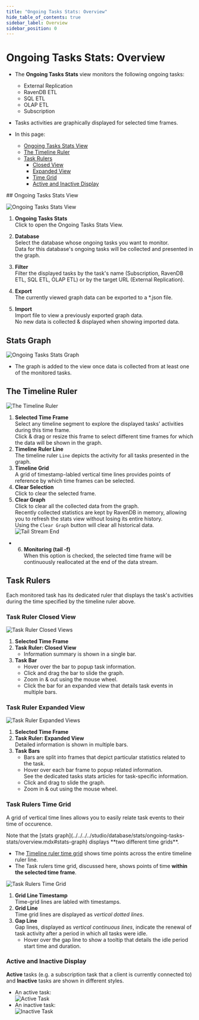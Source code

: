 ```yaml
---
title: "Ongoing Tasks Stats: Overview"
hide_table_of_contents: true
sidebar_label: Overview
sidebar_position: 0
---
```



# Ongoing Tasks Stats: Overview
<Admonition type="note" title="Note">

* The **Ongoing Tasks Stats** view monitors the following ongoing tasks:  
   * External Replication  
   * RavenDB ETL  
   * SQL ETL  
   * OLAP ETL
   * Subscription  
* Tasks activities are graphically displayed for selected time frames.  

* In this page:  
   * [Ongoing Tasks Stats View](../../../../studio/database/stats/ongoing-tasks-stats/overview.mdx#ongoing-tasks-stats-view)  
   * [The Timeline Ruler](../../../../studio/database/stats/ongoing-tasks-stats/overview.mdx#the-timeline-ruler)  
   * [Task Rulers](../../../../studio/database/stats/ongoing-tasks-stats/overview.mdx#task-rulers)  
      * [Closed View](../../../../studio/database/stats/ongoing-tasks-stats/overview.mdx#task-ruler-closed-view)  
      * [Expanded View](../../../../studio/database/stats/ongoing-tasks-stats/overview.mdx#task-ruler-expanded-view)  
      * [Time Grid](../../../../studio/database/stats/ongoing-tasks-stats/overview.mdx#task-rulers-time-grid)  
      * [Active and Inactive Display](../../../../studio/database/stats/ongoing-tasks-stats/overview.mdx#active-and-inactive-display)  

</Admonition>
## Ongoing Tasks Stats View

![Ongoing Tasks Stats View](./assets/stats-view-01-ongoing-tasks-stats-view.png)

1. **Ongoing Tasks Stats**  
   Click to open the Ongoing Tasks Stats View.  

2. **Database**  
   Select the database whose ongoing tasks you want to monitor.  
   Data for this database's ongoing tasks will be collected and presented in the graph.  

3. **Filter**  
   Filter the displayed tasks by the task's name (Subscription, RavenDB ETL, SQL ETL, OLAP ETL) 
   or by the target URL (External Replication).  

4. **Export**  
   The currently viewed graph data can be exported to a *.json file.  

5. **Import**  
   Import file to view a previously exported graph data.  
   No new data is collected & displayed when showing imported data.  



## Stats Graph

![Ongoing Tasks Stats Graph](./assets/stats-view-02-rulers-and-bars.png)

* The graph is added to the view once data is collected from at least one of the monitored tasks.  



## The Timeline Ruler

![The Timeline Ruler](./assets/stats-view-03-selection-and-clear-buttons.png)

1. **Selected Time Frame**  
   Select any timeline segment to explore the displayed tasks' activities during this time frame.  
   Click & drag or resize this frame to select different time frames for which the data will be shown in the graph.  
2. **Timeline Ruler Line**  
   The timeline ruler `Line` depicts the activity for all tasks presented in the graph.  
3. **Timeline Grid**  
   A grid of timestamp-labled vertical time lines provides points of reference by which 
   time frames can be selected.  
4. **Clear Selection**  
   Click to clear the selected frame.  
5. **Clear Graph**  
   Click to clear all the collected data from the graph.  
   <Admonition type="info" title="Info">
   Recently collected statistics are kept by RavenDB in memory, allowing you to 
   refresh the stats view without losing its entire history.  
   Using the `Clear Graph` button will clear all historical data.  
   </Admonition>
![Tail Stream End](./assets/stats-view-04-monitor-tail.png)

* 6. **Monitoring (tail -f)**  
  When this option is checked, the selected time frame will be continuously reallocated at the end of the data stream.  



## Task Rulers

Each monitored task has its dedicated ruler that displays the task's activities 
during the time specified by the timeline ruler above.  

### Task Ruler Closed View

![Task Ruler Closed Views](./assets/stats-view-05-task-rulers-closed-views.png)

1. **Selected Time Frame**  
2. **Task Ruler: Closed View**  
     * Information summary is shown in a single bar.  
3. **Task Bar**  
     * Hover over the bar to popup task information.  
     * Click and drag the bar to slide the graph.  
     * Zoom in & out using the mouse wheel.  
     * Click the bar for an expanded view that details task events in multiple bars.  
### Task Ruler Expanded View

![Task Ruler Expanded Views](./assets/stats-view-06-task-rulers-expanded-views.png)

1. **Selected Time Frame**  
2. **Task Ruler: Expanded View**  
   Detailed information is shown in multiple bars.  
3. **Task Bars**  
    * Bars are split into frames that depict particular statistics related to the task.  
    * Hover over each bar frame to popup related information.  
      See the dedicated tasks stats articles for task-specific information.  
    * Click and drag to slide the graph.  
    * Zoom in & out using the mouse wheel.  
### Task Rulers Time Grid

A grid of vertical time lines allows you to easily relate task events to their time of occurence.  

<Admonition type="info" title="Info">
Note that the [stats graph](../../../../studio/database/stats/ongoing-tasks-stats/overview.mdx#stats-graph) 
displays **two different time grids**.  

* The [Timeline ruler time grid](../../../../studio/database/stats/ongoing-tasks-stats/overview.mdx#the-timeline-ruler) 
  shows time points across the entire timeline ruler line.  
* The Task rulers time grid, discussed here, shows points of time 
  **within the selected time frame**.  
</Admonition>

![Task Rulers Time Grid](./assets/stats-view-task-rulers-time-grid.png)

1. **Grid Line Timestamp**  
   Time-grid lines are labled with timestamps.  
2. **Grid Line**  
   Time grid lines are displayed as *vertical dotted lines*.  
3. **Gap Line**  
   Gap lines, displayed as *vertical continuous lines*, indicate the renewal 
   of task activity after a period in which all tasks were idle.  
    * Hover over the gap line to show a tooltip that details the idle period 
      start time and duration.  
### Active and Inactive Display

**Active** tasks (e.g. a subscription task that a client is currently connected to) 
and **Inactive** tasks are shown in different styles.  

* An active task:  
  ![Active Task](./assets/stats-view-active-task.png)
* An inactive task:  
  ![Inactive Task](./assets/stats-view-inactive-task.png)






